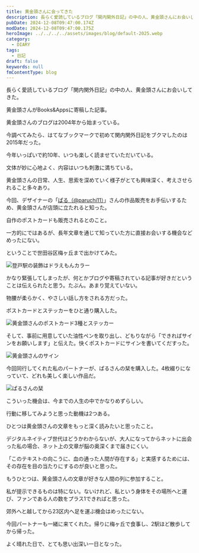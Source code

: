 ```yaml
---
title: 黄金頭さんに会ってきた
description: 長らく愛読しているブログ「関内関外日記」の中の人、黄金頭さんにお会いしてきた。自作のポストカードを販売されるということで、これを機にぜひ一度会ってみたいと思った。かなり緊張してしまったが、何とかブログや寄稿されている記事が好きだということは、何とか伝えられたと思う。
pubDate: 2024-12-08T09:47:00.174Z
modDate: 2024-12-08T09:47:00.175Z
heroImage: ../../../../assets/images/blog/default-2025.webp
category:
  - DIARY
tags:
  - 日記
draft: false
keywords: null
fmContentType: blog
---
```



長らく愛読しているブログ「関内関外日記」の中の人、黄金頭さんにお会いしてきた。

<BlogCard
    title="関内関外日記"
    description="横浜市中区の底辺労働者の日記でございます。"
    url='https://goldhead.hatenablog.com/'
    domain='goldhead.hatenablog.com' />

黄金頭さんがBooks&Appsに寄稿した記事。

<BlogCard
    title="Books&Apps 著者: 黄金頭"
    description=""
    url='https://blog.tinect.jp/?author=16962'
    domain='blog.tinect.jp' />

黄金頭さんのブログは2004年から始まっている。

今調べてみたら、はてなブックマークで初めて関内関外日記をブクマしたのは2015年だった。

今年いっぱいで約10年、いつも楽しく読ませていただいている。

文体が妙に心地よく、内容はいつも刺激に満ちている。

黄金頭さんの日常、人生、思索を深めていく様子がとても興味深く、考えさせられること多々あり。

今回、デザイナーの「[ぱる（@paruchi11）](https://x.com/paruchi11)」さんの作品販売をお手伝いするため、黄金頭さんが店頭に立たれると知った。

<BlogCard
    title="12/8は世田谷の書店で黄金頭さんに会える！ - 関内関外日記"
    description="きたる2024年12月8日（日）、東京は世田谷区梅ヶ丘にある書肆書斎さんにて、「ぱる」さんの出店のお手伝いをしにのこのこ出かけます。というわけで、当日こちらの本屋さんに来ていただければ、おれに会えます。おれに会えるからなんなのだ？ https://www.shoshishosai.com/about 場所は小田急駅の梅ヶ丘駅から徒歩二分だそうです。 あくまで、「ぱる」さんのお手伝いです。 https://x.com/paruchi11 「ぱる」さんはすばらしい栞を売ります。 昭和レトロガラスの栞です。 実際の昭和ガラスをもとにした、いいものです。 あと、喫茶店好きにはこんなのもあります。 ………"
    url='https://goldhead.hatenablog.com/entry/2024/11/21/003730'
    domain='goldhead.hatenablog.com' />

自作のポストカードも販売されるとのこと。

一方的にではあるが、長年文章を通じて知っていた方に直接お会いする機会などめったにない。

ということで世田谷区梅ヶ丘まで出かけてみた。

![登戸駅の装飾はドラえもんカラー](@/images/blog/gold-head-noborito.webp '乗り換えた駅「登戸」はドラえもんカラーがいっぱい')

かなり緊張してしまったが、何とかブログや寄稿されている記事が好きだということは伝えられたと思う。たぶん。あまり覚えていない。

物腰が柔らかく、やさしい話し方をされる方だった。

ポストカードとステッカーをひと通り購入した。

![黄金頭さんのポストカード3種とステッカー](@/images/blog/gold-head-post-cards.webp 'どれも素晴らしい')

そして、事前に用意していた油性ペンを取り出し、どもりながら「できればサインをお願いします」と伝えた。快くポストカードにサインを書いてくだすった。

![黄金頭さんのサイン](@/images/blog/gold-head-signature.webp 'サインをもらう行為は何十年ぶりか')

今回同行してくれた私のパートナーが、ぱるさんの栞を購入した。4枚綴りになっていて、どれも美しく楽しい作品だ。

![ぱるさんの栞](@/images/blog/gold-head-paru-shiori.webp '特に気に入った一枚')

こういった機会は、今までの人生の中でかなりめずらしい。

行動に移してみようと思った動機は2つある。

ひとつは黄金頭さんの文章をもっと深く読みたいと思ったこと。

デジタルネイティブ世代はどうかわからないが、大人になってからネットに出会った私の場合、ネット上の文章が脳の奥深くまで届きにくい。

「このテキストの向こうに、血の通った人間が存在する」と実感するためには、その存在を目の当たりにするのが良いと思った。

もうひとつは、黄金頭さんの文章が好きな人間の列に参加すること。

私が提示できるものは特にない。ないけれど、私という身体をその場所へと運び、ファンである人の数をプラス1できればと思った。

郊外へと越してから23区内へ足を運ぶ機会はめったにない。

今回パートナーも一緒に来てくれた。帰りに梅ヶ丘で食事し、2駅ほど散歩してから帰った。

よく晴れた日で、とても思い出深い一日となった。